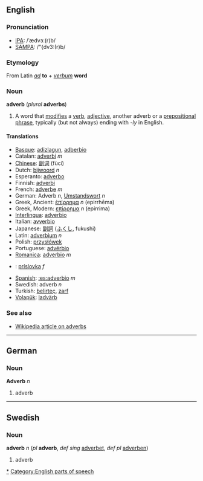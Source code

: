 ==English==
===Pronunciation===
*[[w:IPA|IPA]]: /ˈædvɜː(r)b/
*[[w:SAMPA|SAMPA]]: /"{dv3:(r)b/

===Etymology===
From Latin ''[[ad]]'' '''to''' + ''[[verbum]]'' '''word'''

===Noun===
'''adverb''' (''plural'' '''adverbs''')

#A word that [[modify|modifies]] a [[verb]], [[adjective]], another adverb or a [[prepositional phrase]], typically (but not always) ending with ''-ly'' in English.

====Translations====
*[[Basque]]: [[adizlagun]], [[adberbio]]
*Catalan: [[adverbi]] ''m''
*[[Chinese]]: [[副词]] (fùcí)
*Dutch: [[bijwoord]] ''n''
*Esperanto: [[adverbo]]
*Finnish: [[adverbi]]
*French: [[adverbe]] ''m''
*German: Adverb ''n'', [[Umstandswort]] ''n''
*Greek, Ancient: [[ἐπίρρημα]] ''n'' (epirrhēma)
*Greek, Modern: [[επίρρημα]] ''n'' (epirrima)
*[[Interlingua]]: [[adverbio]]
*Italian: [[avverbio]]
*Japanese: [[副詞]] ([[ふくし]], fukushi)
*Latin: [[adverbium]] ''n''
*Polish: [[przysłówek]]
*Portuguese:  [[advérbio]]
*[[Romanica]]: [[adverbio]] ''m''
*{{sk}}: [[príslovka#Slovak|príslovka]] ''f''
*[[Spanish]]: [[:es:adverbio]] ''m''
*Swedish: adverb ''n''
*Turkish: [[belirteç]], [[zarf]]
*[[Volapük]]: [[ladvärb]]

===See also===
*[[w:Adverb|Wikipedia article on adverbs]]

[[Category:English adverbs|*]]
[[Category:English parts of speech]]

----
==German==
===Noun===
'''Adverb''' ''n''

#adverb

----
==Swedish==
===Noun===
'''adverb''' ''n'' (''pl'' '''adverb''', ''def sing'' [[adverbet]], ''def pl'' [[adverben]])

#adverb